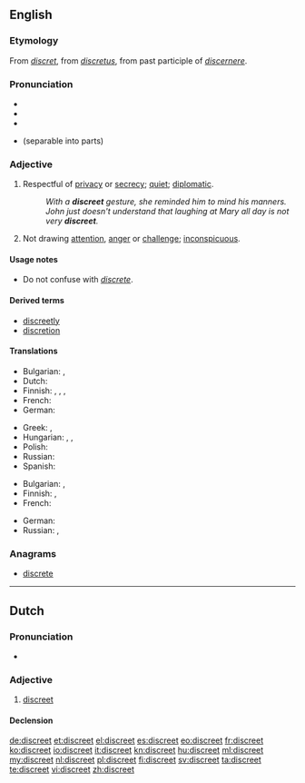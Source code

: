 ==English==

===Etymology===
From {{etyl|fro}} ''[[discret]]'', from {{etyl|la}} ''[[discretus]]'', from past participle of ''[[discernere]]''.

===Pronunciation===
* {{IPA|/dɪˈskriːt/}}
* {{audio|en-us-discreet.ogg|Audio (US)}}
* {{rhymes|iːt}}
* {{homophones|discrete}} (separable into parts)

===Adjective===
{{en-adj}}

# Respectful of [[privacy]] or [[secrecy]]; [[quiet]]; [[diplomatic]].
#: ''With a '''discreet''' gesture, she reminded him to mind his manners.''
#: ''John just doesn't understand that laughing at Mary all day is not very '''discreet'''.''
# Not drawing [[attention]], [[anger]] or [[challenge]]; [[inconspicuous]].

====Usage notes====
* Do not confuse with ''[[discrete]]''.

====Derived terms====
* [[discreetly]]
* [[discretion]]

====Translations====
{{trans-top|respectful of privacy or secrecy; quiet; diplomatic}}
* Bulgarian: {{t|bg|дискретен}},  {{t|bg|тактичен}}
* Dutch: {{t+|nl|discreet}}
* Finnish: {{t-|fi|hienotunteinen}}, {{t-|fi|hienovarainen}}, {{t-|fi|tahdikas}}, {{t-|fi|diskreetti}}
* French: {{t+|fr|discret}}
* German: {{t+|de|diskret}}
{{trans-mid}}
* Greek: {{t|el|διακριτική|f|tr=diakritiki}}, {{t+|el|διακριτικός|m|tr=diakritikos}}
* Hungarian: {{t+|hu|diszkrét}}, {{t|hu|tapintatos}}, {{t|hu|titoktartó}}
* Polish: {{t+|pl|dyskretny}}
* Russian: {{t+|ru|тактичный}}
* Spanish: {{t-|es|discreto}}
{{trans-bottom}}

{{trans-top|not drawing attention, anger or challenge; inconspicuous}}
* Bulgarian: {{t+|bg|предпазлив}},  {{t|bg|сдържан}}
* Finnish: {{t-|fi|hillitty}}, {{t-|fi|diskreetti}}
* French: {{t+|fr|discret}}
{{trans-mid}}
* German: {{t+|de|diskret}}
* Russian: {{t|ru|незаметный}}, {{t|ru|неброский}}
{{trans-bottom}}

===Anagrams===
* [[discrete#English|discrete]]

----

==Dutch==

===Pronunciation===
* {{audio|Nl-discreet.ogg|Audio}}

===Adjective===
{{nl-adj|discreter}}

# [[#English|discreet]]

====Declension====
{{nl-decl-adj|discrete}}

[[de:discreet]]
[[et:discreet]]
[[el:discreet]]
[[es:discreet]]
[[eo:discreet]]
[[fr:discreet]]
[[ko:discreet]]
[[io:discreet]]
[[it:discreet]]
[[kn:discreet]]
[[hu:discreet]]
[[ml:discreet]]
[[my:discreet]]
[[nl:discreet]]
[[pl:discreet]]
[[fi:discreet]]
[[sv:discreet]]
[[ta:discreet]]
[[te:discreet]]
[[vi:discreet]]
[[zh:discreet]]